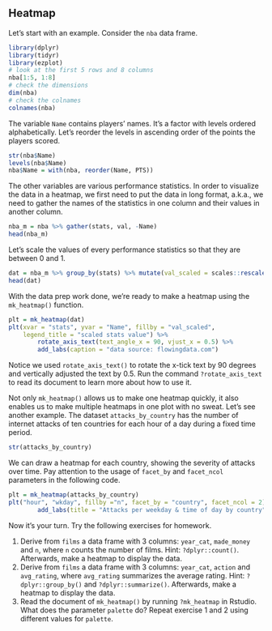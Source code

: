 ## Heatmap

Let's start with an example. Consider the `nba` data frame.

```r
library(dplyr)
library(tidyr)
library(ezplot)
# look at the first 5 rows and 8 columns
nba[1:5, 1:8]
# check the dimensions
dim(nba)
# check the colnames
colnames(nba)
```      

The variable `Name` contains players' names. It's a factor with levels ordered 
alphabetically. Let's reorder the levels in ascending order of the points the 
players scored.

```r
str(nba$Name)
levels(nba$Name)
nba$Name = with(nba, reorder(Name, PTS))
```

The other variables are various performance statistics. In order to visualize 
the data in a heatmap, we first need to put the data in long format, a.k.a., we 
need to gather the names of the statistics in one column and their values in 
another column.

```r
nba_m = nba %>% gather(stats, val, -Name)
head(nba_m)
```

Let's scale the values of every performance statistics so that they are between 
0 and 1. 

```r
dat = nba_m %>% group_by(stats) %>% mutate(val_scaled = scales::rescale(val))
head(dat)
```

With the data prep work done, we're ready to make a heatmap using the 
`mk_heatmap()` function.

```r
plt = mk_heatmap(dat)
plt(xvar = "stats", yvar = "Name", fillby = "val_scaled", 
    legend_title = "scaled stats value") %>%
        rotate_axis_text(text_angle_x = 90, vjust_x = 0.5) %>% 
        add_labs(caption = "data source: flowingdata.com")
```

Notice we used `rotate_axis_text()` to rotate the x-tick text by 90 degrees and
vertically adjusted the text by 0.5. Run the command `?rotate_axis_text` to read
its document to learn more about how to use it. 

Not only `mk_heatmap()` allows us to make one heatmap quickly, it also enables
us to make multiple heatmaps in one plot with no sweat. Let's see another 
example. The dataset `attacks_by_country` has the number of internet 
attacks of ten countries for each hour of a day during a fixed time period. 

```r
str(attacks_by_country)
```

We can draw a heatmap for each country, showing the severity of attacks over 
time. Pay attention to the usage of `facet_by` and `facet_ncol` parameters in
the following code.

```r
plt = mk_heatmap(attacks_by_country)
plt("hour", "wkday", fillby ="n", facet_by = "country", facet_ncol = 2) %>%
        add_labs(title = "Attacks per weekday & time of day by country")
```

Now it's your turn. Try the following exercises for homework.

1. Derive from `films` a data frame with 3 columns: `year_cat`, `made_money` and
`n`, where `n` counts the number of films. Hint: `?dplyr::count()`. Afterwards, 
make a heatmap to display the data.
2. Derive from `films` a data frame with 3 columns: `year_cat`, `action` and
`avg_rating`, where `avg_rating` summarizes the average rating. Hint: 
`?dplyr::group_by()` and `?dplyr::summarize()`. Afterwards, make a heatmap to
display the data.
3. Read the document of `mk_heatmap()` by running `?mk_heatmap` in Rstudio. 
What does the parameter `palette` do? Repeat exercise 1 and 2 using different 
values for `palette`.
